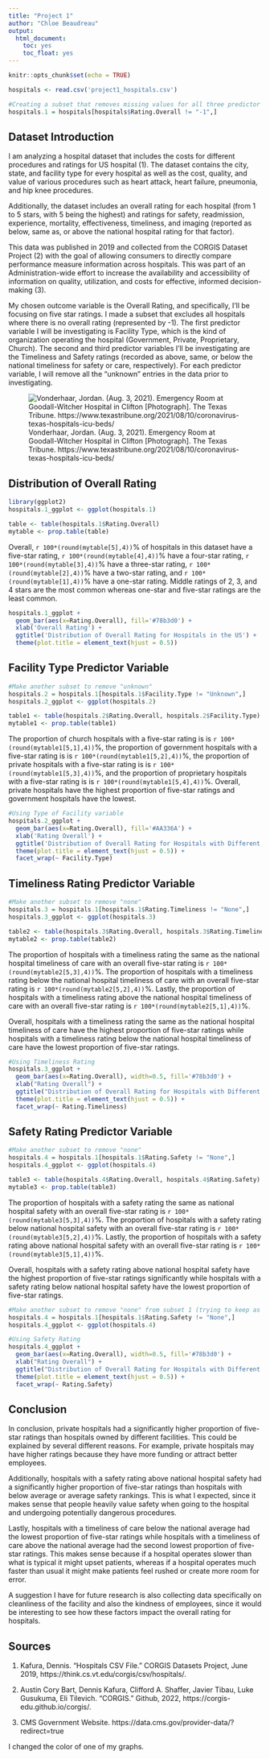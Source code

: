 ```yaml
---
title: "Project 1"
author: "Chloe Beaudreau"
output:
  html_document:
    toc: yes
    toc_float: yes
---
```


```r
knitr::opts_chunk$set(echo = TRUE)
```

```r
hospitals <- read.csv('project1_hospitals.csv')

#Creating a subset that removes missing values for all three predictor variables
hospitals.1 = hospitals[hospitals$Rating.Overall != "-1",]
```

## **Dataset Introduction**

I am analyzing a hospital dataset that includes the costs for different procedures and ratings for US hospital (1). The dataset contains the city, state, and facility type for every hospital as well as the cost, quality, and value of various procedures such as heart attack, heart failure, pneumonia, and hip knee procedures. 

Additionally, the dataset includes an overall rating for each hospital (from 1 to 5 stars, with 5 being the highest) and ratings for safety, readmission, experience, mortality, effectiveness, timeliness, and imaging (reported as below, same as, or above the national hospital rating for that factor).

This data was published in 2019 and collected from the CORGIS Dataset Project (2) with the goal of allowing consumers to directly compare performance measure information across hospitals. This was part of an Administration-wide effort to increase the availability and accessibility of information on quality, utilization, and costs for effective, informed decision-making (3).

My chosen outcome variable is the Overall Rating, and specifically, I’ll be focusing on five star ratings. I made a subset that excludes all hospitals where there is no overall rating (represented by -1). The first predictor variable I will be investigating is Facility Type, which is the kind of organization operating the hospital (Government, Private, Proprietary, Church). The second and third predictor variables I’ll be investigating are the Timeliness and Safety ratings (recorded as above, same, or below the national timeliness for safety or care, respectively). For each predictor variable, I will remove all the “unknown” entries in the data prior to investigating. 

![Vonderhaar, Jordan. (Aug. 3, 2021). Emergency Room at Goodall-Witcher Hospital in Clifton [Photograph]. The Texas Tribune. https://www.texastribune.org/2021/08/10/coronavirus-texas-hospitals-icu-beds/](hospital.jpeg)

## **Distribution of Overall Rating**

```r

library(ggplot2)
hospitals.1_ggplot <- ggplot(hospitals.1)

table <- table(hospitals.1$Rating.Overall)
mytable <- prop.table(table)

```

Overall, `r 100*(round(mytable[5],4))`% of hospitals in this dataset have a five-star rating, `r 100*(round(mytable[4],4))`% have a four-star rating, `r 100*(round(mytable[3],4))`% have a three-star rating, `r 100*(round(mytable[2],4))`% have a two-star rating, and `r 100*(round(mytable[1],4))`% have a one-star rating. Middle ratings of 2, 3, and 4 stars are the most common whereas one-star and five-star ratings are the least common.

```r

hospitals.1_ggplot + 
  geom_bar(aes(x=Rating.Overall), fill='#78b3d0') +
  xlab('Overall Rating') +
  ggtitle('Distribution of Overall Rating for Hospitals in the US') + 
  theme(plot.title = element_text(hjust = 0.5))

```

## **Facility Type Predictor Variable**
```r

#Make another subset to remove "unknown"
hospitals.2 = hospitals.1[hospitals.1$Facility.Type != "Unknown",]
hospitals.2_ggplot <- ggplot(hospitals.2)

table1 <- table(hospitals.2$Rating.Overall, hospitals.2$Facility.Type)
mytable1 <- prop.table(table1)

```

The proportion of church hospitals with a five-star rating is is `r 100*(round(mytable1[5,1],4))`%, the proportion of government hospitals with a five-star rating is is `r 100*(round(mytable1[5,2],4))`%, the proportion of private hospitals with a five-star rating is is `r 100*(round(mytable1[5,3],4))`%, and the proportion of proprietary hospitals with a five-star rating is is `r 100*(round(mytable1[5,4],4))`%. Overall, private hospitals have the highest proportion of five-star ratings and government hospitals have the lowest.

```r

#Using Type of Facility variable
hospitals.2_ggplot + 
  geom_bar(aes(x=Rating.Overall), fill='#AA336A') +
  xlab('Rating Overall') +
  ggtitle('Distribution of Overall Rating for Hospitals with Different Facility Types') + 
  theme(plot.title = element_text(hjust = 0.5)) +
  facet_wrap(~ Facility.Type)

```

## **Timeliness Rating Predictor Variable**

```r

#Make another subset to remove "none"
hospitals.3 = hospitals.1[hospitals.1$Rating.Timeliness != "None",]
hospitals.3_ggplot <- ggplot(hospitals.3)

table2 <- table(hospitals.3$Rating.Overall, hospitals.3$Rating.Timeliness)
mytable2 <- prop.table(table2)

```

The proportion of hospitals with a timeliness rating the same as the national hospital timeliness of care with an overall five-star rating is `r 100*(round(mytable2[5,3],4))`%. The proportion of hospitals with a timeliness rating below the national hospital timeliness of care with an overall five-star rating is `r 100*(round(mytable2[5,2],4))`%. Lastly, the proportion of hospitals with a timeliness rating above the national hospital timeliness of care with an overall five-star rating is `r 100*(round(mytable2[5,1],4))`%. 

Overall, hospitals with a timeliness rating the same as the national hospital timeliness of care have the highest proportion of five-star ratings while hospitals with a timeliness rating below the national hospital timeliness of care have the lowest proportion of five-star ratings. 

```r

#Using Timeliness Rating
hospitals.3_ggplot + 
  geom_bar(aes(x=Rating.Overall), width=0.5, fill='#78b3d0') + 
  xlab("Rating Overall") + 
  ggtitle("Distribution of Overall Rating for Hospitals with Different Timeliness Ratings") +
  theme(plot.title = element_text(hjust = 0.5)) +
  facet_wrap(~ Rating.Timeliness)

```

## **Safety Rating Predictor Variable**

```r

#Make another subset to remove "none"
hospitals.4 = hospitals.1[hospitals.1$Rating.Safety != "None",]
hospitals.4_ggplot <- ggplot(hospitals.4)

table3 <- table(hospitals.4$Rating.Overall, hospitals.4$Rating.Safety)
mytable3 <- prop.table(table3)

```

The proportion of hospitals with a safety rating the same as national hospital safety with an overall five-star rating is `r 100*(round(mytable3[5,3],4))`%. The proportion of hospitals with a safety rating below national hospital safety with an overall five-star rating is `r 100*(round(mytable3[5,2],4))`%. Lastly, the proportion of hospitals with a safety rating above national hospital safety with an overall five-star rating is `r 100*(round(mytable3[5,1],4))`%. 

Overall, hospitals with a safety rating above national hospital safety have the highest proportion of five-star ratings significantly while hospitals with a safety rating below national hospital safety have the lowest proportion of five-star ratings. 


```r

#Make another subset to remove "none" from subset 1 (trying to keep as much data possible)
hospitals.4 = hospitals.1[hospitals.1$Rating.Safety != "None",]
hospitals.4_ggplot <- ggplot(hospitals.4)

#Using Safety Rating
hospitals.4_ggplot + 
  geom_bar(aes(x=Rating.Overall), width=0.5, fill='#78b3d0') + 
  xlab("Rating Overall") + 
  ggtitle("Distribution of Overall Rating for Hospitals with Different Safety Ratings") +
  theme(plot.title = element_text(hjust = 0.5)) + 
  facet_wrap(~ Rating.Safety)

```

## **Conclusion**

In conclusion, private hospitals had a significantly higher proportion of five-star ratings than hospitals owned by different facilities. This could be explained by several different reasons. For example, private hospitals may have higher ratings because they have more funding or attract better employees. 

Additionally, hospitals with a safety rating above national hospital safety had a significantly higher proportion of five-star ratings than hospitals with below average or average safety rankings. This is what I expected, since it makes sense that people heavily value safety when going to the hospital and undergoing potentially dangerous procedures.

Lastly, hospitals with a timeliness of care below the national average had the lowest proportion of five-star ratings while hospitals with a timeliness of care above the national average had the second lowest proportion of five-star ratings. This makes sense because if a hospital operates slower than what is typical it might upset patients, whereas if a hospital operates much faster than usual it might make patients feel rushed or create more room for error. 

A suggestion I have for future research is also collecting data specifically on cleanliness of the facility and also the kindness of employees, since it would be interesting to see how these factors impact the overall rating for hospitals. 

## **Sources**

(1) Kafura, Dennis. “Hospitals CSV File.” CORGIS Datasets Project, June 2019, https://think.cs.vt.edu/corgis/csv/hospitals/. 

(2) Austin Cory Bart, Dennis Kafura, Clifford A. Shaffer, Javier Tibau, Luke Gusukuma, Eli Tilevich. "CORGIS." Github, 2022, https://corgis-edu.github.io/corgis/. 

(3) CMS Government Website. https://data.cms.gov/provider-data/?redirect=true

I changed the color of one of my graphs. 

